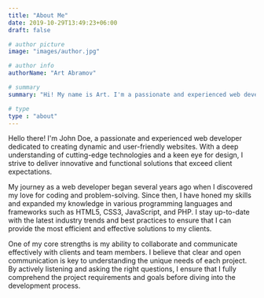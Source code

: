 ```yaml
---
title: "About Me"
date: 2019-10-29T13:49:23+06:00
draft: false

# author picture
image: "images/author.jpg"

# author info
authorName: "Art Abramov"

# summary
summary: "Hi! My name is Art. I'm a passionate and experienced web developer"

# type
type : "about"
---
```


Hello there! I'm John Doe, a passionate and experienced web developer dedicated to creating dynamic and user-friendly websites. With a deep understanding of cutting-edge technologies and a keen eye for design, I strive to deliver innovative and functional solutions that exceed client expectations.

My journey as a web developer began several years ago when I discovered my love for coding and problem-solving. Since then, I have honed my skills and expanded my knowledge in various programming languages and frameworks such as HTML5, CSS3, JavaScript, and PHP. I stay up-to-date with the latest industry trends and best practices to ensure that I can provide the most efficient and effective solutions to my clients.

One of my core strengths is my ability to collaborate and communicate effectively with clients and team members. I believe that clear and open communication is key to understanding the unique needs of each project. By actively listening and asking the right questions, I ensure that I fully comprehend the project requirements and goals before diving into the development process.
